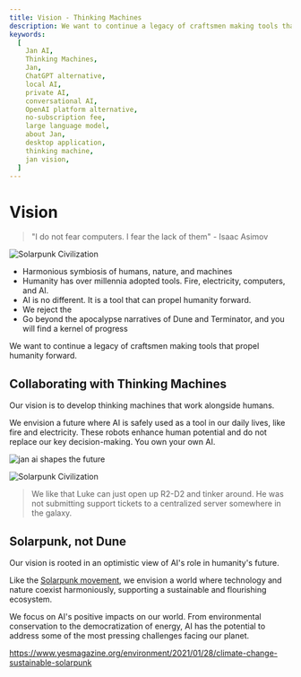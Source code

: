 ```yaml
---
title: Vision - Thinking Machines
description: We want to continue a legacy of craftsmen making tools that propel humanity forward.
keywords:
  [
    Jan AI,
    Thinking Machines,
    Jan,
    ChatGPT alternative,
    local AI,
    private AI,
    conversational AI,
    OpenAI platform alternative,
    no-subscription fee,
    large language model,
    about Jan,
    desktop application,
    thinking machine,
    jan vision,
  ]
---
```


# Vision

> "I do not fear computers. I fear the lack of them" - Isaac Asimov

![Solarpunk Civilization](./_assets/solarpunk.jpeg)

- Harmonious symbiosis of humans, nature, and machines
- Humanity has over millennia adopted tools. Fire, electricity, computers, and AI.
- AI is no different. It is a tool that can propel humanity forward.
- We reject the 
- Go beyond the apocalypse narratives of Dune and Terminator, and you will find a kernel of progress

We want to continue a legacy of craftsmen making tools that propel humanity forward.

## Collaborating with Thinking Machines

Our vision is to develop thinking machines that work alongside humans.

We envision a future where AI is safely used as a tool in our daily lives, like fire and electricity. These robots enhance human potential and do not replace our key decision-making. You own your own AI.

![jan ai shapes the future](./_assets/vision-1.webp)

![Solarpunk Civilization](./_assets/solar-punk.webp)
> We like that Luke can just open up R2-D2 and tinker around. He was not submitting support tickets to a centralized server somewhere in the galaxy.

## Solarpunk, not Dune

Our vision is rooted in an optimistic view of AI's role in humanity's future.

Like the [Solarpunk movement](https://en.wikipedia.org/wiki/Solarpunk), we envision a world where technology and nature coexist harmoniously, supporting a sustainable and flourishing ecosystem.

We focus on AI's positive impacts on our world. From environmental conservation to the democratization of energy, AI has the potential to address some of the most pressing challenges facing our planet.

https://www.yesmagazine.org/environment/2021/01/28/climate-change-sustainable-solarpunk